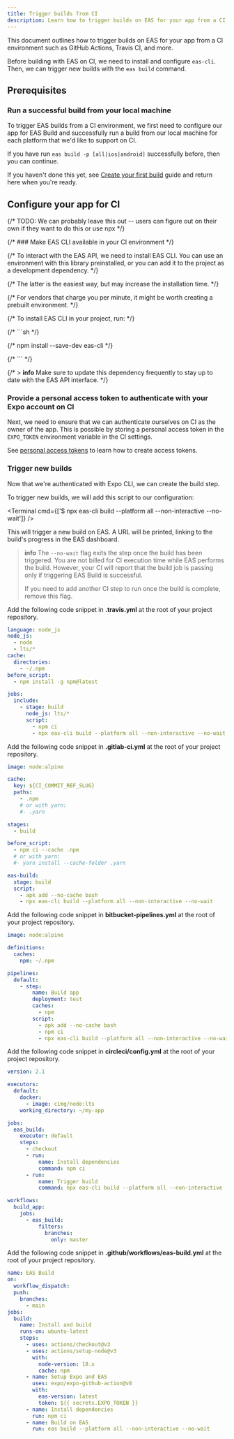 ```yaml
---
title: Trigger builds from CI
description: Learn how to trigger builds on EAS for your app from a CI environment such as GitHub Action and more.
---
```



This document outlines how to trigger builds on EAS for your app from a CI environment such as GitHub Actions, Travis CI, and more.

Before building with EAS on CI, we need to install and configure `eas-cli`. Then, we can trigger new builds with the `eas build` command.

## Prerequisites

### Run a successful build from your local machine

To trigger EAS builds from a CI environment, we first need to configure our app for EAS Build and successfully run a build from our local machine for each platform that we'd like to support on CI.

If you have run `eas build -p [all|ios|android]` successfully before, then you can continue.

If you haven't done this yet, see [Create your first build](setup.mdx) guide and return here when you're ready.

## Configure your app for CI

{/* TODO: We can probably leave this out -- users can figure out on their own if they want to do this or use npx */}

{/* ### Make EAS CLI available in your CI environment */}

{/* To interact with the EAS API, we need to install EAS CLI. You can use an environment with this library preinstalled, or you can add it to the project as a development dependency. */}

{/* The latter is the easiest way, but may increase the installation time. */}

{/* For vendors that charge you per minute, it might be worth creating a prebuilt environment. */}

{/* To install EAS CLI in your project, run: */}

{/* ```sh */}

{/* npm install --save-dev eas-cli */}

{/* ``` */}

{/* > **info** Make sure to update this dependency frequently to stay up to date with the EAS API interface. */}

### Provide a personal access token to authenticate with your Expo account on CI

Next, we need to ensure that we can authenticate ourselves on CI as the owner of the app. This is possible by storing a personal access token in the `EXPO_TOKEN` environment variable in the CI settings.

See [personal access tokens](/accounts/programmatic-access/#personal-access-tokens) to learn how to create access tokens.

### Trigger new builds

Now that we're authenticated with Expo CLI, we can create the build step.

To trigger new builds, we will add this script to our configuration:

<Terminal cmd={['$ npx eas-cli build --platform all --non-interactive --no-wait']} />

This will trigger a new build on EAS. A URL will be printed, linking to the build's progress in the EAS dashboard.

> **info** The `--no-wait` flag exits the step once the build has been triggered. You are not billed for CI execution time while EAS performs the build. However, your CI will report that the build job is passing only if triggering EAS Build is successful.
>
> If you need to add another CI step to run once the build is complete, remove this flag.

<Collapsible summary="Travis CI">

Add the following code snippet in **.travis.yml** at the root of your project repository.

```yaml travis.yml
language: node_js
node_js:
  - node
  - lts/*
cache:
  directories:
    - ~/.npm
before_script:
  - npm install -g npm@latest

jobs:
  include:
    - stage: build
      node_js: lts/*
      script:
        - npm ci
        - npx eas-cli build --platform all --non-interactive --no-wait
```

</Collapsible>

<Collapsible summary="GitLab CI">

Add the following code snippet in **.gitlab-ci.yml** at the root of your project repository.

```yaml .gitlab-ci.yml
image: node:alpine

cache:
  key: ${CI_COMMIT_REF_SLUG}
  paths:
    - .npm
    # or with yarn:
    #- .yarn

stages:
  - build

before_script:
  - npm ci --cache .npm
  # or with yarn:
  #- yarn install --cache-folder .yarn

eas-build:
  stage: build
  script:
    - apk add --no-cache bash
    - npx eas-cli build --platform all --non-interactive --no-wait
```

</Collapsible>

<Collapsible summary="Bitbucket Pipelines">

Add the following code snippet in **bitbucket-pipelines.yml** at the root of your project repository.

```yaml bitbucket-pipelines.yml
image: node:alpine

definitions:
  caches:
    npm: ~/.npm

pipelines:
  default:
    - step:
        name: Build app
        deployment: test
        caches:
          - npm
        script:
          - apk add --no-cache bash
          - npm ci
          - npx eas-cli build --platform all --non-interactive --no-wait
```

</Collapsible>

<Collapsible summary="CircleCI">

Add the following code snippet in **circleci/config.yml** at the root of your project repository.

```yaml .circleci/config.yml
version: 2.1

executors:
  default:
    docker:
      - image: cimg/node:lts
    working_directory: ~/my-app

jobs:
  eas_build:
    executor: default
    steps:
      - checkout
      - run:
          name: Install dependencies
          command: npm ci
      - run:
          name: Trigger build
          command: npx eas-cli build --platform all --non-interactive --no-wait

workflows:
  build_app:
    jobs:
      - eas_build:
          filters:
            branches:
              only: master
```

</Collapsible>

<Collapsible summary="GitHub Actions">

Add the following code snippet in **.github/workflows/eas-build.yml** at the root of your project repository.

```yaml .github/workflows/eas-build.yml
name: EAS Build
on:
  workflow_dispatch:
  push:
    branches:
      - main
jobs:
  build:
    name: Install and build
    runs-on: ubuntu-latest
    steps:
      - uses: actions/checkout@v3
      - uses: actions/setup-node@v3
        with:
          node-version: 18.x
          cache: npm
      - name: Setup Expo and EAS
        uses: expo/expo-github-action@v8
        with:
          eas-version: latest
          token: ${{ secrets.EXPO_TOKEN }}
      - name: Install dependencies
        run: npm ci
      - name: Build on EAS
        run: eas build --platform all --non-interactive --no-wait
```

</Collapsible>
